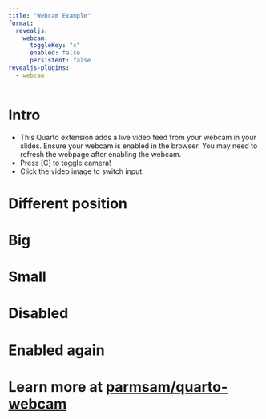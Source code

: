 ```yaml
---
title: "Webcam Example"
format:
  revealjs:
    webcam: 
      toggleKey: "c"
      enabled: false
      persistent: false
revealjs-plugins:
  - webcam
---
```


# Intro {data-video="top-right"}

- This Quarto extension adds a live video feed from your webcam in your slides. Ensure your webcam is enabled in the browser. You may need to refresh the webpage after enabling the webcam.
- Press [C] to toggle camera!
- Click the video image to switch input.

# Different position {data-video="top-left small"}

# Big {data-video="top-right big"}

# Small {data-video="top-left small"}

# Disabled {data-video="false"}

# Enabled again {data-video="true top-right"}

# Learn more at [parmsam/quarto-webcam](https://github.com/parmsam/quarto-webcam)
